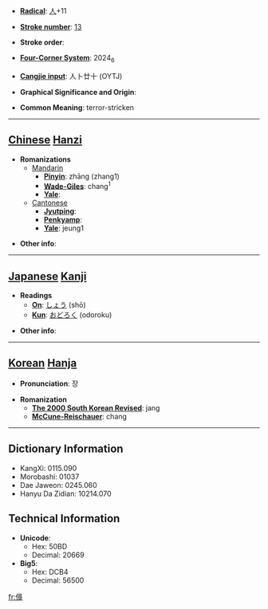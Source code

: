* '''[[Wiktionary:Chinese radical index| Radical]]''': [[Wiktionary:Chinese radical index 人|人]]+11

* '''[[Wiktionary:Chinese total strokes index|Stroke number]]''': [[Wiktionary:Chinese total strokes index 13|13]]

* '''Stroke order''': 

* '''[[Wiktionary:Chinese four corner index|Four-Corner System]]''': 2024<sub>6</sub>

* '''[[Wiktionary:Chinese Cangjie index|Cangjie input]]''': 人卜廿十 (OYTJ)

* '''Graphical Significance and Origin''': 

* '''Common Meaning''': terror-stricken

----

== [[Chinese]] [[Hanzi]] ==

* '''Romanizations'''
** [[Mandarin]]
*** '''[[Pinyin]]''': zhāng (zhang1)
*** '''[[Wade-Giles]]''': chang<sup>1</sup>
*** '''[[Yale]]''': 
**[[Cantonese]]
***'''[[Jyutping]]''':
***'''[[Penkyamp]]''': 
***'''[[Yale]]''': jeung1

* '''Other info''': 

----

== [[Japanese]] [[Kanji]] ==

* '''Readings'''
** '''[[On]]''': [[しょう]] (shō)
** '''[[Kun]]''': [[おどろく]] (odoroku)

* '''Other info''':  

----

== [[Korean]] [[Hanja]] ==

* '''Pronunciation''': 장

* '''Romanization'''
** '''[[The 2000 South Korean Revised Romanization|The 2000 South Korean Revised]]''': jang
** '''[[McCune-Reischauer]]''': chang

----

== Dictionary Information ==

* KangXi: 0115.090
* Morobashi: 01037
* Dae Jaweon: 0245.060
* Hanyu Da Zidian: 10214.070

== Technical Information ==

* '''Unicode''':
** Hex: 50BD
** Decimal: 20669
* '''Big5''':
** Hex: DCB4
** Decimal: 56500

[[fr:傽]]